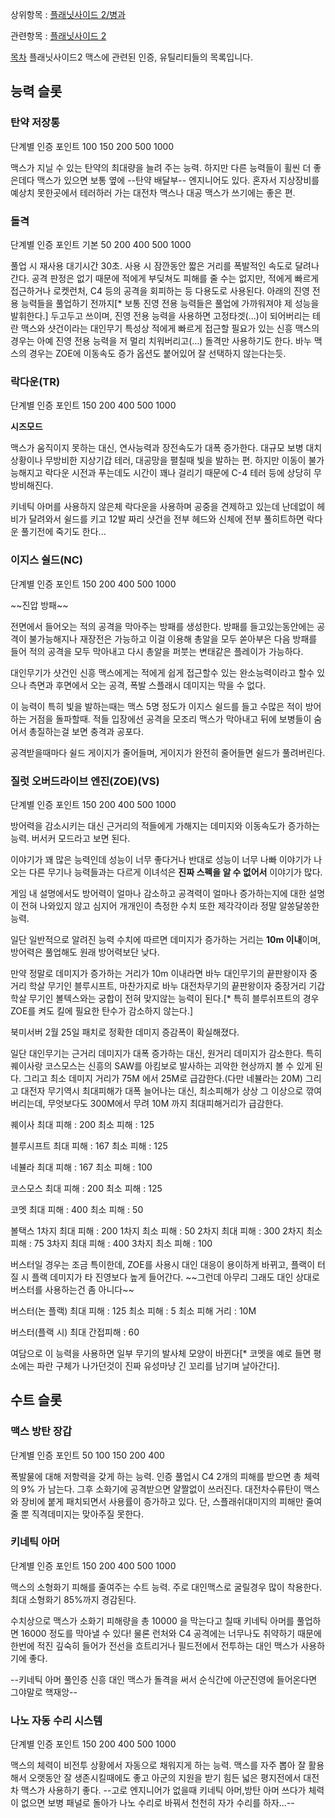상위항목 : [[플래닛사이드 2/병과]]

관련항목 : [[플래닛사이드 2]]

[[목차]]
플래닛사이드2 맥스에 관련된 인증, 유틸리티들의 목록입니다.

== 능력 슬롯 ==
=== 탄약 저장통 ===
단계별 인증 포인트
100 150 200 500 1000

맥스가 지닐 수 있는 탄약의 최대량을 늘려 주는 능력. 하지만 다른 능력들이 휠씬 더 좋은데다 맥스가 있으면 보통 옆에 --탄약 배달부-- 엔지니어도 있다. 혼자서 지상장비를 예상치 못한곳에서 테러하러 가는 대전차 맥스나 대공 맥스가 쓰기에는 좋은 편.

=== 돌격 ===
단계별 인증 포인트
기본 50 200 400 500 1000

풀업 시 재사용 대기시간 30초. 사용 시 잠깐동안 짧은 거리를 폭발적인 속도로 달려나간다. 공격 판정은 없기 때문에 적에게 부딪쳐도 피해를 줄 수는 없지만, 적에게 빠르게 접근하거나 로켓런처, C4 등의 공격을 회피하는 등 다용도로 사용된다. 아래의 진영 전용 능력들을 풀업하기 전까지[* 보통 진영 전용 능력들은 풀업에 가까워져야 제 성능을 발휘한다.] 두고두고 쓰이며, 진영 전용 능력을 사용하면 고정타겟(…)이 되어버리는 테란 맥스와 샷건이라는 대인무기 특성상 적에게 빠르게 접근할 필요가 있는 신흥 맥스의 경우는 아예 진영 전용 능력을 저 멀리 치워버리고(…) 돌격만 사용하기도 한다. 바누 맥스의 경우는 ZOE에 이동속도 증가 옵션도 붙어있어 잘 선택하지 않는다는듯.

=== 락다운(TR) ===
단계별 인증 포인트
150 200 400 500 1000

'''시즈모드'''

맥스가 움직이지 못하는 대신, 연사능력과 장전속도가 대폭 증가한다. 대규모 보병 대치상황이나 무방비한 지상기갑 테러, 대공망을 펼칠때 빛을 발하는 편. 하지만 이동이 불가능해지고 락다운 시전과 푸는데도 시간이 꽤나 걸리기 때문에 C-4 테러 등에 상당히 무방비해진다.

키네틱 아머를 사용하지 않은체 락다운을 사용하며 공중을 견제하고 있는데 난데없이 헤비가 달려와서 쉴드를 키고 12발 짜리 샷건을 전부 헤드와 신체에 전부 풀히트하면 락다운 풀기전에 죽기도 한다... 

=== 이지스 쉴드(NC) ===
단계별 인증 포인트
150 200 400 500 1000

~~진압 방패~~

전면에서 들어오는 적의 공격을 막아주는 방패를 생성한다. 방패를 들고있는동안에는 공격이 불가능해지나 재장전은 가능하고 이걸 이용해 총알을 모두 쏟아부은 다음 방패를 들어 적의 공격을 모두 막아내고 다시 총알을 퍼붓는 변태같은 플레이가 가능하다.

대인무기가 샷건인 신흥 맥스에게는 적에게 쉽게 접근할수 있는 완소능력이라고 할수 있으나 측면과 후면에서 오는 공격, 폭발 스플래시 데미지는 막을 수 없다.

이 능력이 특히 빛을 발하는때는 맥스 5명 정도가 이지스 쉴드를 들고 수많은 적이 방어하는 거점을 돌파할때. 적들 입장에선 공격을 모조리 맥스가 막아내고 뒤에 보병들이 숨어서 총질하는걸 보면 충격과 공포다.

공격받을때마다 쉴드 게이지가 줄어들며, 게이지가 완전히 줄어들면 쉴드가 풀려버린다.

=== 질럿 오버드라이브 엔진(ZOE)(VS) ===
단계별 인증 포인트
150 200 400 500 1000

방어력을 감소시키는 대신 근거리의 적들에게 가해지는 데미지와 이동속도가 증가하는 능력. 버서커 모드라고 보면 된다.

이야기가 꽤 많은 능력인데 성능이 너무 좋다거나 반대로 성능이 너무 나빠 이야기가 나오는 다른 무기나 능력들과는 다르게 이녀석은 '''진짜 스펙을 알 수 없어서''' 이야기가 많다.

게임 내 설명에서도 방어력이 얼마나 감소하고 공격력이 얼마나 증가하는지에 대한 설명이 전혀 나와있지 않고 심지어 개개인이 측정한 수치 또한 제각각이라 정말 알쏭달쏭한 능력.

일단 일반적으로 알려진 능력 수치에 따르면 데미지가 증가하는 거리는 '''10m 이내'''이며, 방어력은 풀업해도 원래 방어력보단 낮다.

만약 정말로 데미지가 증가하는 거리가 10m 이내라면 바누 대인무기의 끝판왕이자 중거리 학살 무기인 블루시프트, 마찬가지로 바누 대전차무기의 끝판왕이자 중장거리 기갑 학살 무기인 볼텍스와는 궁합이 전혀 맞지않는 능력이 된다.[* 특히 블루쉬프트의 경우 ZOE를 켜도 킬에 필요한 탄수가 감소하지 않는다.]

북미서버 2월 25일 패치로 정확한 데미지 증감폭이 확실해졌다.

일단 대인무기는 근거리 데미지가 대폭 증가하는 대신, 원거리 데미지가 감소한다.
특히 퀘이사랑 코스모스는 신흥의 SAW를 아킴보로 발사하는 괴악한 현상까지 볼 수 있게 된다.
그리고 최소 데미지 거리가 75M 에서 25M로 급감한다.(다만 네뷸라는 20M)
그리고 대전자 무기역시 최대피해가 대폭 늘어나는 대신, 최소피해가 상상 그 이상으로 깎여버리는데,
무엇보다도 300M에서 무려 10M 까지 최대피해거리가 급감한다.

퀘이사
최대 피해 : 200
최소 피해 : 125

블루시프트
최대 피해 : 167
최소 피해 : 125

네뷸라
최대 피해 : 167
최소 피해 : 100

코스모스
최대 피해 : 200
최소 피해 : 125

코멧
최대 피해 : 400
최소 피해 : 50

볼택스
1차지 최대 피해 : 200
1차지 최소 피해 : 50
2차지 최대 피해 : 300
2차지 최소 피해 : 75
3차지 최대 피해 : 400
3차지 최소 피해 : 100

버스터일 경우는 조금 특이한데, ZOE를 사용시 대인 대응이 용이하게 바뀌고,
플랙이 터질 시 플랙 데미지가 타 진영보다 높게 들어간다.
~~그런데 아무리 그래도 대인 상대로 버스터를 사용하는건 좀 아니다~~

버스터(논 플랙)
최대 피해 : 125
최소 피해 : 5
최소 피해 거리 : 10M

버스터(플랙 시)
최대 간접피해 : 60

여담으로 이 능력을 사용하면 일부 무기의 발사체 모양이 바뀐다[* 코멧을 예로 들면 평소에는 파란 구체가 나가던것이 진짜 유성마냥 긴 꼬리를 남기며 날아간다].

== 수트 슬롯 ==
=== 맥스 방탄 장갑 ===
단계별 인증 포인트
50 100 150 200 400

폭발물에 대해 저항력을 갖게 하는 능력.
인증 풀업시 C4 2개의 피해를 받으면 총 체력의 9% 가 남는다. 그후 소화기에 공격받으면 얄짤없이 쓰러진다.
대전차수류탄이 맥스와 장비에 붙게 패치되면서 사용률이 증가하고 있다.
단, 스플래쉬대미지의 피해만 줄여줄 뿐 직격데미지는 맞아주질 못한다.

=== 키네틱 아머 ===
단계별 인증 포인트
150 200 400 500 1000

맥스의 소형화기 피해를 줄여주는 수트 능력.
주로 대인맥스로 굴릴경우 많이 착용한다.
최대 소형화기 85%까지 경감된다.

수치상으로 맥스가 소화기 피해량을 총 10000 을 막는다고 칠때 키네틱 아머를 풀업하면 16000 정도를 막아낼 수 있다!
물론 런처와 C4 공격에는 너무나도 취약하기 때문에 한번에 적진 깊숙히 들어가 전선을 흐트리거나 필드전에서 전투하는 대인 맥스가 사용하기에 좋다.

--키네틱 아머 풀인증 신흥 대인 맥스가 돌격을 써서 순식간에 아군진영에 들어온다면 그야말로 핵재앙--
=== 나노 자동 수리 시스템 ===
단계별 인증 포인트
150 200 400 500 1000

맥스의 체력이 비전투 상황에서 자동으로 채워지게 하는 능력.
맥스를 자주 뽑아 잘 활용해서 오랫동안 잘 생존시킬때에도 좋고 아군의 지원을 받기 힘든 넓은 평지전에서 대전차 맥스가 사용하기 좋다. 
--고로 엔지니어가 없을때 키네틱 아머,방탄 아머 쓰다가 체력이 없으면 보병 패널로 돌아가 나노 수리로 바꿔서 천천히 자가 수리를 하자...--
